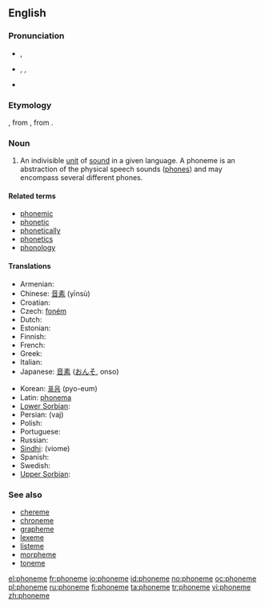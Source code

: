 {{wikipedia}}
==English==

===Pronunciation===
* {{a|UK}} {{IPA|/ˈfəʊniːm/}}, {{SAMPA|/"f@Uni:m/}}
* {{a|US}} {{enPR|fōn'ēm}}, {{IPA|/ˈfoʊˌniːm/}}, {{SAMPA|/"foUni:m/}}

{{rfap}}
* {{hyphenation|pho|neme}}

===Etymology===
{{etyl|grc}} {{term|φώνημα|sc=Grek|tr=phōnēma||sound}}, from {{term|φωνέω|sc=Grek|tr=phōneō||to sound}}, from {{term|φωνή|sc=Grek|tr=phōnē||sound}}.

===Noun===
{{en-noun}}

# {{linguistics}} An indivisible [[unit]] of [[sound]] in a given language. A phoneme is an abstraction of the physical speech sounds ([[phone]]s) and may encompass several different phones.

====Related terms====
* [[phonemic]]
* [[phonetic]]
* [[phonetically]]
* [[phonetics]]
* [[phonology]]

====Translations====
{{trans-top|indivisible unit of sound}}
* Armenian: {{t-|hy|հնչույթ|tr=hnčuyt’|sc=Armn|xs=Armenian}}
* Chinese: [[音素]] (yīnsù)
* Croatian: {{t-|hr|fonem|m}}
* Czech: [[foném]]
* Dutch: {{t+|nl|foneem|n}}
* Estonian: {{t|et|häälik}}
* Finnish: {{t+|fi|foneemi}}
* French: {{t+|fr|phonème|m}}
* Greek: {{t+|el|φώνημα|n|tr=fónima|sc=Grek}}
* Italian: {{t+|it|fonema|m}}
* Japanese: [[音素]] ([[おんそ]], onso)
{{trans-mid}}
* Korean: [[표음]] (pyo-eum)
* Latin: [[phonema]]
* [[Lower Sorbian]]: {{l|dsb|fonem}} {{m}}
* Persian: {{fa-Arab|[[واج]]}} (vaj)
* Polish: {{l|pl|fonem}} {{m}}
* Portuguese: {{t+|pt|fonema|m}}
* Russian: {{t+|ru|фонема|f|tr=fonéma|sc=Cyrl}}
* [[Sindhi]]: {{sd-Arab|[[وايوم]]}} (viome) {{f}}
* Spanish: {{t+|es|fonema|m}}
* Swedish: {{t-|sv|fonem}}
* [[Upper Sorbian]]: {{l|hsb|fonem}} {{m}}
{{trans-bottom}}

===See also===
* [[chereme]]
* [[chroneme]]
* [[grapheme]]
* [[lexeme]]
* [[listeme]]
* [[morpheme]]
* [[toneme]]

[[el:phoneme]]
[[fr:phoneme]]
[[io:phoneme]]
[[id:phoneme]]
[[no:phoneme]]
[[oc:phoneme]]
[[pl:phoneme]]
[[ru:phoneme]]
[[fi:phoneme]]
[[ta:phoneme]]
[[tr:phoneme]]
[[vi:phoneme]]
[[zh:phoneme]]